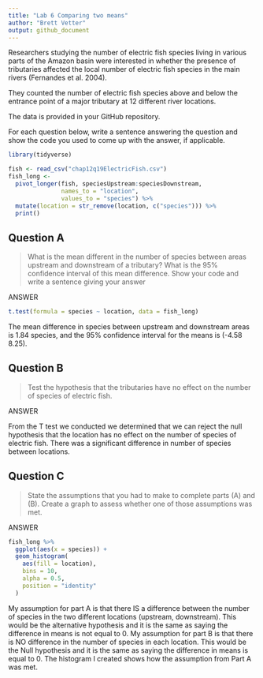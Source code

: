 ```yaml
---
title: "Lab 6 Comparing two means"
author: "Brett Vetter"
output: github_document
---
```


Researchers studying the number of electric fish species living in various parts of the Amazon basin were interested in whether the presence of tributaries affected the local number of electric fish species in the main rivers (Fernandes et al. 2004).

They counted the number of electric fish species above and below the entrance point of a major tributary at 12 different river locations.

The data is provided in your GitHub repository.

For each question below, write a sentence answering the question and show the code you used to come up with the answer, if applicable.

```r
library(tidyverse)

fish <- read_csv("chap12q19ElectricFish.csv")
fish_long <-
  pivot_longer(fish, speciesUpstream:speciesDownstream,
               names_to = "location",
               values_to = "species") %>%
  mutate(location = str_remove(location, c("species"))) %>%
  print()
```

## Question A

> What is the mean different in the number of species between areas upstream and downstream of a tributary? What is the 95% confidence interval of this mean difference. Show your code and write a sentence giving your answer

ANSWER

```r
t.test(formula = species ~ location, data = fish_long)
```

The mean difference in species between upstream and downstream areas is 1.84 species, and the 95% confidence interval for the means is (-4.58 8.25). 

## Question B

> Test the hypothesis that the tributaries have no effect on the number of species of electric fish.

ANSWER

From the T test we conducted we determined that we can reject the null hypothesis that the location has no effect on the number of species of electric fish. There was a significant difference in number of species between locations. 

## Question C

> State the assumptions that you had to make to complete parts (A) and (B). Create a graph to assess whether one of those assumptions was met.

ANSWER

```r
fish_long %>% 
  ggplot(aes(x = species)) +
  geom_histogram(
    aes(fill = location), 
    bins = 10, 
    alpha = 0.5, 
    position = "identity"
  ) 
```

My assumption for part A is that there IS a difference between the number of species in the two different locations (upstream, downstream). This would be the alternative hypothesis and it is the same as saying the difference in means is not equal to 0. My assumption for part B is that there is NO difference in the number of species in each location. This would be the Null hypothesis and it is the same as saying the difference in means is equal to 0. The histogram I created shows how the assumption from Part A was met.  